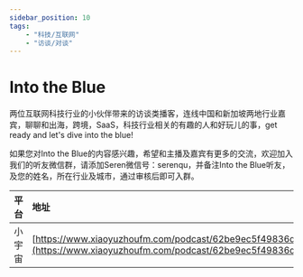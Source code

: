 ---
sidebar_position: 10
tags:
    - "科技/互联网"
    - "访谈/对谈"
---

# Into the Blue

两位互联网科技行业的小伙伴带来的访谈类播客，连线中国和新加坡两地行业嘉宾，聊聊和出海，跨境，SaaS，科技行业相关的有趣的人和好玩儿的事，get ready and let's dive into the blue!

如果您对Into the Blue的内容感兴趣，希望和主播及嘉宾有更多的交流，欢迎加入我们的听友微信群，请添加Seren微信号：serenqu，并备注Into the Blue听友，及您的姓名，所在行业及城市，通过审核后即可入群。

| 平台 | 地址 |
|:--|:----|
| 小宇宙 | [https://www.xiaoyuzhoufm.com/podcast/62be9ec5f49836de0aeb3e1b](https://www.xiaoyuzhoufm.com/podcast/62be9ec5f49836de0aeb3e1b) |
